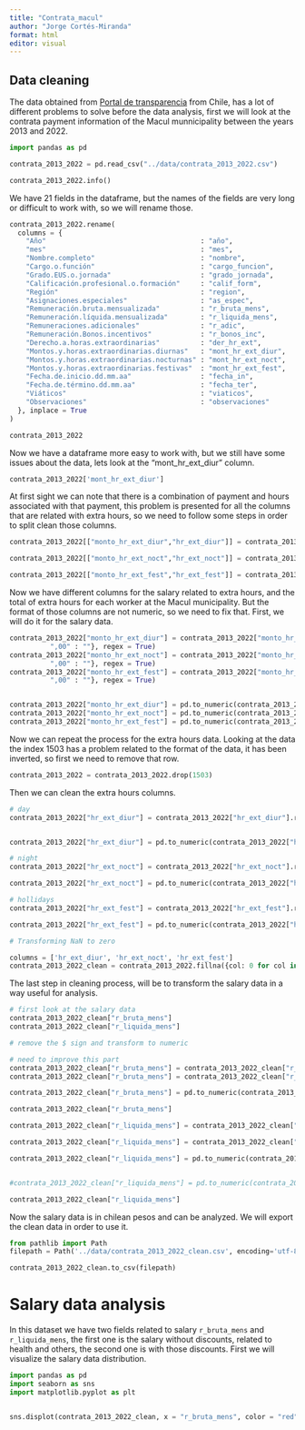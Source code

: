 ```yaml
---
title: "Contrata_macul"
author: "Jorge Cortés-Miranda"
format: html
editor: visual
---
```


## Data cleaning

The data obtained from [Portal de transparencia](https://www.portaltransparencia.cl/PortalPdT/directorio-de-organismos-regulados/?org=MU161#) from Chile, has a lot of different problems to solve before the data analysis, first we will look at the contrata payment information of the Macul munnicipality between the years 2013 and 2022.

```python
import pandas as pd

contrata_2013_2022 = pd.read_csv("../data/contrata_2013_2022.csv")

contrata_2013_2022.info()
```

We have 21 fields in the dataframe, but the names of the fields are very long or difficult to work with, so we will rename those.

```python
contrata_2013_2022.rename(
  columns = {
    "Año"                                      : "año",
    "mes"                                      : "mes",
    "Nombre.completo"                          : "nombre",
    "Cargo.o.función"                          : "cargo_funcion",
    "Grado.EUS.o.jornada"                      : "grado_jornada",
    "Calificación.profesional.o.formación"     : "calif_form",
    "Región"                                   : "region",
    "Asignaciones.especiales"                  : "as_espec",
    "Remuneración.bruta.mensualizada"          : "r_bruta_mens",
    "Remuneración.líquida.mensualizada"        : "r_liquida_mens",
    "Remuneraciones.adicionales"               : "r_adic",
    "Remuneración.Bonos.incentivos"            : "r_bonos_inc",
    "Derecho.a.horas.extraordinarias"          : "der_hr_ext",
    "Montos.y.horas.extraordinarias.diurnas"   : "mont_hr_ext_diur",
    "Montos.y.horas.extraordinarias.nocturnas" : "mont_hr_ext_noct",
    "Montos.y.horas.extraordinarias.festivas"  : "mont_hr_ext_fest",
    "Fecha.de.inicio.dd.mm.aa"                 : "fecha_in",
    "Fecha.de.término.dd.mm.aa"                : "fecha_ter",
    "Viáticos"                                 : "viaticos",
    "Observaciones"                            : "observaciones"
  }, inplace = True
)

contrata_2013_2022
```

Now we have a dataframe more easy to work with, but we still have some issues about the data, lets look at the "mont_hr_ext_diur" column.

```python
contrata_2013_2022['mont_hr_ext_diur']
```

At first sight we can note that there is a combination of payment and hours associated with that payment, this problem is presented for all the columns that are related with extra hours, so we need to follow some steps in order to split clean those columns.

```python
contrata_2013_2022[["monto_hr_ext_diur","hr_ext_diur"]] = contrata_2013_2022.mont_hr_ext_diur.str.split(":", expand=True)

contrata_2013_2022[["monto_hr_ext_noct","hr_ext_noct"]] = contrata_2013_2022.mont_hr_ext_noct.str.split(":", expand=True)

contrata_2013_2022[["monto_hr_ext_fest","hr_ext_fest"]] = contrata_2013_2022.mont_hr_ext_fest.str.split(":", expand=True)


```

Now we have different columns for the salary related to extra hours, and the total of extra hours for each worker at the Macul municipality. But the format of those columns are not numeric, so we need to fix that. First, we will do it for the salary data.

```python
contrata_2013_2022["monto_hr_ext_diur"] = contrata_2013_2022["monto_hr_ext_diur"].replace({"No tiene" : "0",
          ",00" : ""}, regex = True)
contrata_2013_2022["monto_hr_ext_noct"] = contrata_2013_2022["monto_hr_ext_noct"].replace({"No tiene" : "0",
          ",00" : ""}, regex = True)
contrata_2013_2022["monto_hr_ext_fest"] = contrata_2013_2022["monto_hr_ext_fest"].replace({"No tiene" : "0",
          ",00" : ""}, regex = True)


contrata_2013_2022["monto_hr_ext_diur"] = pd.to_numeric(contrata_2013_2022["monto_hr_ext_diur"])
contrata_2013_2022["monto_hr_ext_noct"] = pd.to_numeric(contrata_2013_2022["monto_hr_ext_noct"])
contrata_2013_2022["monto_hr_ext_fest"] = pd.to_numeric(contrata_2013_2022["monto_hr_ext_fest"])

```

Now we can repeat the process for the extra hours data. Looking at the data the index 1503 has a problem related to the format of the data, it has been inverted, so first we need to remove that row.

```python
contrata_2013_2022 = contrata_2013_2022.drop(1503)
```

Then we can clean the extra hours columns.

```python
# day
contrata_2013_2022["hr_ext_diur"] = contrata_2013_2022["hr_ext_diur"].replace({"," : "."," hrs" : ""}, regex=True)


contrata_2013_2022["hr_ext_diur"] = pd.to_numeric(contrata_2013_2022["hr_ext_diur"])

# night
contrata_2013_2022["hr_ext_noct"] = contrata_2013_2022["hr_ext_noct"].replace({"," : "."," hrs" : ""}, regex=True)

contrata_2013_2022["hr_ext_noct"] = pd.to_numeric(contrata_2013_2022["hr_ext_noct"])

# hollidays
contrata_2013_2022["hr_ext_fest"] = contrata_2013_2022["hr_ext_fest"].replace({"," : "."," hrs" : ""}, regex=True)

contrata_2013_2022["hr_ext_fest"] = pd.to_numeric(contrata_2013_2022["hr_ext_fest"])

# Transforming NaN to zero

columns = ['hr_ext_diur', 'hr_ext_noct', 'hr_ext_fest']
contrata_2013_2022_clean = contrata_2013_2022.fillna({col: 0 for col in columns})
```

The last step in cleaning process, will be to transform the salary data in a way useful for analysis.

```python
# first look at the salary data
contrata_2013_2022_clean["r_bruta_mens"]
contrata_2013_2022_clean["r_liquida_mens"]

# remove the $ sign and transform to numeric

# need to improve this part
contrata_2013_2022_clean["r_bruta_mens"] = contrata_2013_2022_clean["r_bruta_mens"].str.replace("$","",regex=True)
contrata_2013_2022_clean["r_bruta_mens"] = contrata_2013_2022_clean["r_bruta_mens"].str.replace(".","",regex=True)

contrata_2013_2022_clean["r_bruta_mens"] = pd.to_numeric(contrata_2013_2022_clean["r_bruta_mens"])

contrata_2013_2022_clean["r_bruta_mens"]

contrata_2013_2022_clean["r_liquida_mens"] = contrata_2013_2022_clean["r_liquida_mens"].str.replace("-", "", regex=True)

contrata_2013_2022_clean["r_liquida_mens"] = contrata_2013_2022_clean["r_liquida_mens"].str.replace(".", "", regex=True)

contrata_2013_2022_clean["r_liquida_mens"] = pd.to_numeric(contrata_2013_2022_clean["r_liquida_mens"])


#contrata_2013_2022_clean["r_liquida_mens"] = pd.to_numeric(contrata_2013_2022_clean["r_liquida_mens"])

contrata_2013_2022_clean["r_liquida_mens"]
```

Now the salary data is in chilean pesos and can be analyzed. We will export the clean data in order to use it.

```python
from pathlib import Path  
filepath = Path('../data/contrata_2013_2022_clean.csv', encoding='utf-8-sig')

contrata_2013_2022_clean.to_csv(filepath)
```

# Salary data analysis

In this dataset we have two fields related to salary `r_bruta_mens` and `r_liquida_mens`, the first one is the salary without discounts, related to health and others, the second one is with those discounts. First we will visualize the salary data distribution.

```python
import pandas as pd
import seaborn as sns
import matplotlib.pyplot as plt


sns.displot(contrata_2013_2022_clean, x = "r_bruta_mens", color = "red", kind = "kde")

```
